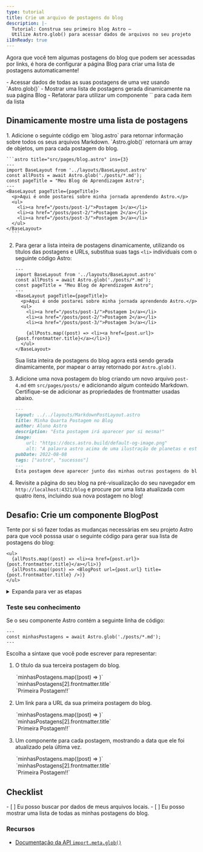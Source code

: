 ```yaml
---
type: tutorial
title: Crie um arquivo de postagens do blog
description: |-
  Tutorial: Construa seu primeiro blog Astro —
  Utilize Astro.glob() para acessar dados de arquivos no seu projeto
i18nReady: true
---
```


Agora que você tem algumas postagens do blog que podem ser acessadas por links, é hora de configurar a página Blog para criar uma lista de postagens automaticamente!

<PreCheck>
  - Acessar dados de todas as suas postagens de uma vez usando `Astro.glob()`
  - Mostrar uma lista de postagens gerada dinamicamente na sua página Blog
  - Refatorar para utilizar um componente `<BlogPost />` para cada item da lista
</PreCheck>

## Dinamicamente mostre uma lista de postagens

<Steps>
1. Adicione o seguinte código em `blog.astro` para retornar informação sobre todos os seus arquivos Markdown. `Astro.glob()` retornará um array de objetos, um para cada postagem do blog.

    ```astro title="src/pages/blog.astro" ins={3}
    ---
    import BaseLayout from '../layouts/BaseLayout.astro'
    const allPosts = await Astro.glob('./posts/*.md');
    const pageTitle = "Meu Blog de Aprendizagem Astro";
    ---
    <BaseLayout pageTitle={pageTitle}>
      <p>Aqui é onde postarei sobre minha jornada aprendendo Astro.</p>
      <ul>
        <li><a href="/posts/post-1/">Postagem 1</a></li>
        <li><a href="/posts/post-2/">Postagem 2</a></li>
        <li><a href="/posts/post-3/">Postagem 3</a></li>
      </ul>
    </BaseLayout>
      ```


2. Para gerar a lista inteira de postagens dinamicamente, utilizando os títulos das postagens e URLs, substitua suas tags `<li>` individuais com o seguinte código Astro:

    ```astro title="src/pages/blog.astro" del={9,10,11} ins={13}
    ---
    import BaseLayout from '../layouts/BaseLayout.astro'
    const allPosts = await Astro.glob('./posts/*.md');
    const pageTitle = "Meu Blog de Aprendizagem Astro";
    ---
    <BaseLayout pageTitle={pageTitle}>
      <p>Aqui é onde postarei sobre minha jornada aprendendo Astro.</p>
      <ul>
        <li><a href="/posts/post-1/">Postagem 1</a></li>
        <li><a href="/posts/post-2/">Postagem 2</a></li>
        <li><a href="/posts/post-3/">Postagem 3</a></li>

        {allPosts.map((post) => <li><a href={post.url}>{post.frontmatter.title}</a></li>)}
      </ul>
    </BaseLayout>
    ```

    Sua lista inteira de postagens do blog agora está sendo gerada dinamicamente, por mapear o array retornado por `Astro.glob()`.

3. Adicione uma nova postagem do blog criando um novo arquivo `post-4.md` em `src/pages/posts/` e adicionando algum conteúdo Markdown. Certifique-se de adicionar as propriedades de frontmatter usadas abaixo.

    ```markdown
    ---
    layout: ../../layouts/MarkdownPostLayout.astro
    title: Minha Quarta Postagem no Blog
    author: Aluno Astro
    description: "Esta postagem irá aparecer por si mesma!"
    image: 
        url: "https://docs.astro.build/default-og-image.png"
        alt: "A palavra astro acima de uma ilustração de planetas e estrelas."
    pubDate: 2022-08-08
    tags: ["astro", "sucessos"]
    ---
    Esta postagem deve aparecer junto das minhas outras postagens do blog, pois `Astro.glob()` está retornando uma lista de todas as minhas postagens para criar minha lista.
    ```

4. Revisite a página do seu blog na pré-visualização do seu navegador em `http://localhost:4321/blog` e procure por uma lista atualizada com quatro itens, incluindo sua nova postagem no blog!
</Steps>

<Box icon="puzzle-piece">

## Desafio: Crie um componente BlogPost

Tente por si só fazer todas as mudanças necessárias em seu projeto Astro para que você posssa usar o seguinte código para gerar sua lista de postagens do blog:

```astro title="src/pages/blog.astro" del={2} ins={3}
<ul>
  {allPosts.map((post) => <li><a href={post.url}>{post.frontmatter.title}</a></li>)}
  {allPosts.map((post) => <BlogPost url={post.url} title={post.frontmatter.title} />)}
</ul>
```

<details>
<summary>Expanda para ver as etapas</summary>

<Steps>
1. Crie um novo componente em `src/components/`.

    <details>
    <summary>Mostre o nome do arquivo</summary>
    ```
    BlogPost.astro
    ```
    </details>

2. Escreva a linha de código no seu componente para que ele seja capaz de receber um `title` e `url` como `Astro.props`.

    <details>
    <summary>Mostre o código</summary>
    ```astro
    ---
    // src/components/BlogPost.astro
    const { title, url } = Astro.props;
    ---
    ```
    </details>

3. Adicione o template utilizado para criar cada item na sua lista de postagens do blog.

    <details>
    <summary>Mostre o código</summary>
    ```astro
    <!-- src/components/BlogPost.astro -->
    <li><a href={url}>{title}</a></li>
    ```
    </details>

4. Importe o novo componente em sua página Blog.

    <details>
    <summary>Mostre o código</summary>
    ```astro title="src/pages/blog.astro" ins={3}
    ---
    import BaseLayout from '../layouts/BaseLayout.astro';
    import BlogPost from '../components/BlogPost.astro';
    const allPosts = await Astro.glob('../pages/posts/*.md');
    const pageTitle = "Meu Blog de Aprendizagem Astro";
    ---
    ```
    </details>

5. Verifique você mesmo: veja o código completo do componente.

    <details>
    <summary>Mostre o código</summary>
    ```astro title="src/components/BlogPost.astro"
    ---
    const { title, url } = Astro.props
    ---
    <li><a href={url}>{title}</a></li>
    ```
    ```astro title="src/pages/blog.astro" ins={3,10}
    ---
    import BaseLayout from '../layouts/BaseLayout.astro';
    import BlogPost from '../components/BlogPost.astro';
    const allPosts = await Astro.glob('../pages/posts/*.md');
    const pageTitle = "Meu Blog de Aprendizagem Astro"
    ---
    <BaseLayout pageTitle={pageTitle}>
      <p>Aqui é onde postarei sobre minha jornada aprendendo Astro.</p>
      <ul>
        {allPosts.map((post) => <BlogPost url={post.url} title={post.frontmatter.title} />)}
      </ul>
    </BaseLayout>
    ```
    </details>
</Steps>
</details>
</Box>



<Box icon="question-mark">

### Teste seu conhecimento

Se o seu componente Astro contém a seguinte linha de código: 

```astro
---
const minhasPostagens = await Astro.glob('./posts/*.md');
---
```

Escolha a sintaxe que você pode escrever para representar:

1. O título da sua terceira postagem do blog.  

    <MultipleChoice>
      <Option>
        `minhasPostagens.map((post) => <UltimaAtualizacao data={post.frontmatter.pubDate} />)`
      </Option>
      <Option isCorrect>
        `minhasPostagens[2].frontmatter.title`
      </Option>
      <Option>
        `<a href={minhasPostagens[0].url}>Primeira Postagem!!</a>`
      </Option>
    </MultipleChoice>

2. Um link para a URL da sua primeira postagem do blog. 

    <MultipleChoice>
      <Option>
        `minhasPostagens.map((post) => <UltimaAtualizacao data={post.frontmatter.pubDate} />)`
      </Option>
      <Option>
        `minhasPostagens[2].frontmatter.title`
      </Option>
      <Option isCorrect>
        `<a href={minhasPostagens[0].url}>Primeira Postagem!!</a>`
      </Option>
    </MultipleChoice>

3. Um componente para cada postagem, mostrando a data que ele foi atualizado pela última vez.

    <MultipleChoice>
      <Option isCorrect>
        `minhasPostagens.map((post) => <UltimaAtualizacao data={post.frontmatter.pubDate} />)`
      </Option>
      <Option>
        `minhasPostagens[2].frontmatter.title`
      </Option>
      <Option>
        `<a href={minhasPostagens[0].url}>Primeira Postagem!!</a>`
      </Option>
    </MultipleChoice>

</Box>

## Checklist

<Box icon="check-list">

<Checklist>
- [ ] Eu posso buscar por dados de meus arquivos locais.
- [ ] Eu posso mostrar uma lista de todas as minhas postagens do blog.
</Checklist>
</Box>

### Recursos

- [Documentação da API `import.meta.glob()`](/pt-br/guides/imports/#importmetaglob)
